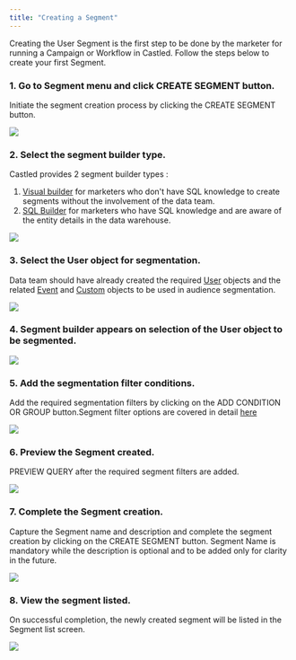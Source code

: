 ```yaml
---
title: "Creating a Segment"
---
```


Creating the User Segment is the first step to be done by the marketer for running a Campaign or Workflow in Castled. Follow the steps below to create your first Segment.  

### 1. Go to Segment menu and click CREATE SEGMENT button.   

Initiate the segment creation process by clicking the CREATE SEGMENT button.

![](/images/create-segment-1.png)

### 2. Select the segment builder type.   

Castled provides 2 segment builder types :  
1. [Visual builder](/engagement/segmentation/visual-builder) for marketers who don't have SQL knowledge to create segments without the involvement of the data team.
2. [SQL Builder](/engagement/segmentation/sql-builder) for marketers who have SQL knowledge and are aware of the entity details in the data warehouse.

![](/images/create-segment-2.png)

### 3. Select the User object for segmentation.   

Data team should have already created the required [User](/schema/user) objects and the related [Event](/schema/event) and [Custom](/schema/custom) objects to be used in audience segmentation. 

![](/images/create-segment-3.png)

### 4. Segment builder appears on selection of the User object to be segmented.  

![](/images/create-segment-9.png)

### 5. Add the segmentation filter conditions.    

Add the required segmentation filters by clicking on the ADD CONDITION OR GROUP button.Segment filter options are covered in detail [here](/engagement/segmentation/segment-filter)

![](/images/create-segment-10.png)

### 6. Preview the Segment created.  

PREVIEW QUERY after the required segment filters are added.

![](/images/create-segment-11.png)

### 7. Complete the Segment creation.  

Capture the Segment name and description and complete the segment creation by clicking on the CREATE SEGMENT button. Segment Name is mandatory while the description is optional and to be added only for clarity in the future.

![](/images/create-segment-12.png)

### 8. View the segment listed.  

On successful completion, the newly created segment will be listed in the Segment list screen.

![](/images/create-segment-13.png)